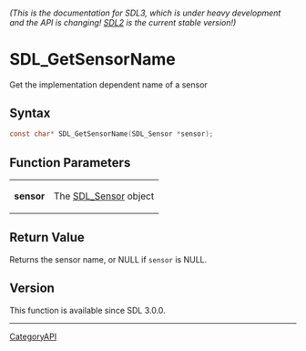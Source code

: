 ====== (This is the documentation for SDL3, which is under heavy development and the API is changing! [https://wiki.libsdl.org/ SDL2] is the current stable version!) ======
= SDL_GetSensorName =

Get the implementation dependent name of a sensor 

== Syntax ==

<syntaxhighlight lang='c'>
const char* SDL_GetSensorName(SDL_Sensor *sensor);
</syntaxhighlight>

== Function Parameters ==

{|
|'''sensor'''
|The [[SDL_Sensor]] object
|}

== Return Value ==

Returns the sensor name, or NULL if <code>sensor</code> is NULL.

== Version ==

This function is available since SDL 3.0.0.

----
[[CategoryAPI]]


